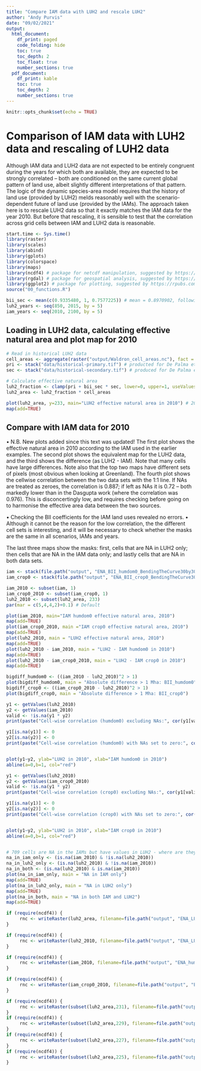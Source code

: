 ```yaml
---
title: "Compare IAM data with LUH2 and rescale LUH2"
author: "Andy Purvis"
date: "09/02/2021"
output:
  html_document: 
    df_print: paged
    code_folding: hide
    toc: true
    toc_depth: 2
    toc_float: true
    number_sections: true
  pdf_document:
    df_print: kable
    toc: true
    toc_depth: 2
    number_sections: true
---
```


```r
knitr::opts_chunk$set(echo = TRUE)
```

# Comparison of IAM data with LUH2 data and rescaling of LUH2 data
Although IAM data and LUH2 data are not expected to be entirely congruent during the years for which both are available, they are expected to be strongly correlated -- both are conditioned on the same current global pattern of land use, albeit slightly different interpretations of that pattern. The logic of the dynamic species-area model requires that the history of land use (provided by LUH2) melds reasonably well with the scenario-dependent future of land use (provided by the IAMs). The approach taken here is to rescale LUH2 data so that it exactly matches the IAM data for the year 2010. But before that rescaling, it is sensible to test that the correlation across grid cells between IAM and LUH2 data is reasonable.

```r
start.time <- Sys.time()
library(raster)
library(scales)
library(abind)
library(gplots)
library(colorspace)
library(maps)
library(ncdf4) # package for netcdf manipulation, suggested by https://rpubs.com/boyerag/297592
library(rgdal) # package for geospatial analysis, suggested by https://rpubs.com/boyerag/297592
library(ggplot2) # package for plotting, suggested by https://rpubs.com/boyerag/297592
source("00_functions.R")
```

```r
bii_sec <- mean(c(0.9335480, 1, 0.7577225)) # mean = 0.8970902, following De Palma et al. (in prep.)
luh2_years <- seq(850, 2015, by = 5)
iam_years <- seq(2010, 2100, by = 5)


```
## Loading in LUH2 data, calculating effective natural area and plot map for 2010

```r
# Read in historical LUH2 data
cell_areas <- aggregate(raster("output/Waldron_cell_areas.nc"), fact = 4, fun=sum) # from one of the IAM netCDFs, saved earlier
pri <- stack("data/historical-primary.tif") # producted for De Palma et al. (in prep.)
sec <- stack("data/historical-secondary.tif") # produced for De Palma et al. (in prep.)

# Calculate effective natural area
luh2_fraction <- clamp(pri + bii_sec * sec, lower=0, upper=1, useValues=TRUE)
luh2_area <- luh2_fraction * cell_areas

plot(luh2_area, y=233, main="LUH2 effective natural area in 2010") # 2010
map(add=TRUE)


```

## Compare with IAM data for 2010
• N.B. New plots added since this text was updated!
The first plot shows the effective natural area in 2010 according to the IAM used in the earlier examples. The second plot shows the equivalent map for the LUH2 data, and the third shows the difference (as LUH2 - IAM). Note that many cells have large differences. Note also that the top two maps have different sets of pixels (most obvious when looking at Greenland). The fourth plot shows the cellwise correlation between the two data sets with the 1:1 line. If NAs are treated as zeroes, the correlation is 0.887; if left as NAs it is 0.72 -- both markedly lower than in the Dasgupta work (where the correlation was 0.976). This is disconcertingly low, and requires checking before going on to harmonise the effective area data between the two sources. 

• Checking the BII coefficients for the IAM land uses revealed no errors.
• Although it cannot be the reason for the low correlation, the the different cell sets is interesting, and it will be necessary to check whether the masks are the same in all scenarios, IAMs and years.

The last three maps show the masks: first, cells that are NA in LUH2 only; then cells that are NA in the IAM data only; and lastly cells that are NA in both data sets.

```r
iam <- stack(file.path("output", "ENA_BII_humdom0_BendingTheCurve30by30-LCproj-MAgPIE-RCPref_SSP2_GDN-06Feb2020_FinalMask.nc"))
iam_crop0 <- stack(file.path("output", "ENA_BII_crop0_BendingTheCurve30by30-LCproj-MAgPIE-RCPref_SSP2_GDN-06Feb2020_FinalMask.nc"))

iam_2010 <- subset(iam, 1)
iam_crop0_2010 <- subset(iam_crop0, 1)
luh2_2010 <- subset(luh2_area, 233)
par(mar = c(5,4,4,2)+0.1) # Default

plot(iam_2010, main="IAM humdom0 effective natural area, 2010")
map(add=TRUE)
plot(iam_crop0_2010, main ="IAM crop0 effective natural area, 2010")
map(add=TRUE)
plot(luh2_2010, main = "LUH2 effective natural area, 2010")
map(add=TRUE)
plot(luh2_2010 - iam_2010, main = "LUH2 - IAM humdom0 in 2010")
map(add=TRUE)
plot(luh2_2010 - iam_crop0_2010, main = "LUH2 - IAM crop0 in 2010")
map(add=TRUE)

bigdiff_humdom0 <- ((iam_2010 - luh2_2010)^2 > 1)
plot(bigdiff_humdom0, main = "Absolute difference > 1 Mha: BII_humdom0")
bigdiff_crop0 <- ((iam_crop0_2010 - luh2_2010)^2 > 1)
plot(bigdiff_crop0, main = "Absolute difference > 1 Mha: BII_crop0")

y1 <- getValues(luh2_2010)
y2 <- getValues(iam_2010)
valid <- !is.na(y1 * y2)
print(paste("Cell-wise correlation (humdom0) excluding NAs:", cor(y1[valid], y2[valid])))

y1[is.na(y1)] <- 0
y2[is.na(y2)] <- 0
print(paste("Cell-wise correlation (humdom0) with NAs set to zero:", cor(y1, y2)))


plot(y1~y2, ylab="LUH2 in 2010", xlab="IAM humdom0 in 2010")
abline(a=0,b=1, col="red")

y1 <- getValues(luh2_2010)
y2 <- getValues(iam_crop0_2010)
valid <- !is.na(y1 * y2)
print(paste("Cell-wise correlation (crop0) excluding NAs:", cor(y1[valid], y2[valid])))

y1[is.na(y1)] <- 0
y2[is.na(y2)] <- 0
print(paste("Cell-wise correlation (crop0) with NAs set to zero:", cor(y1, y2)))


plot(y1~y2, ylab="LUH2 in 2010", xlab="IAM crop0 in 2010")
abline(a=0,b=1, col="red")


# 709 cells are NA in the IAMs but have values in LUH2 - where are they?
na_in_iam_only <- (is.na(iam_2010) & !is.na(luh2_2010))
na_in_luh2_only <- (is.na(luh2_2010) & !is.na(iam_2010))
na_in_both <- (is.na(luh2_2010) & is.na(iam_2010))
plot(na_in_iam_only, main = "NA in IAM only")
map(add=TRUE)
plot(na_in_luh2_only, main = "NA in LUH2 only")
map(add=TRUE)
plot(na_in_both, main = "NA in both IAM and LUH2")
map(add=TRUE)

```

```r
if (require(ncdf4)) {	
     rnc <- writeRaster(luh2_area, filename=file.path("output", "ENA_LUH2.nc"), format="CDF", overwrite=TRUE) 
}

if (require(ncdf4)) {	
     rnc <- writeRaster(luh2_2010, filename=file.path("output", "ENA_LUH2_2010.nc"), format="CDF", overwrite=TRUE) 
}

if (require(ncdf4)) {	
     rnc <- writeRaster(iam_2010, filename=file.path("output", "ENA_humdom0.nc"), format="CDF", overwrite=TRUE) 
}

if (require(ncdf4)) {	
     rnc <- writeRaster(iam_crop0_2010, filename=file.path("output", "ENA_crop0.nc"), format="CDF", overwrite=TRUE) 
}

if (require(ncdf4)) {	
     rnc <- writeRaster(subset(luh2_area,231), filename=file.path("output", "ENA_LUH2_2000.nc"), format="CDF", overwrite=TRUE) 
}
if (require(ncdf4)) {	
     rnc <- writeRaster(subset(luh2_area,229), filename=file.path("output", "ENA_LUH2_1990.nc"), format="CDF", overwrite=TRUE) 
}
if (require(ncdf4)) {	
     rnc <- writeRaster(subset(luh2_area,227), filename=file.path("output", "ENA_LUH2_1980.nc"), format="CDF", overwrite=TRUE) 
}
if (require(ncdf4)) {	
     rnc <- writeRaster(subset(luh2_area,225), filename=file.path("output", "ENA_LUH2_1970.nc"), format="CDF", overwrite=TRUE) 
}

```